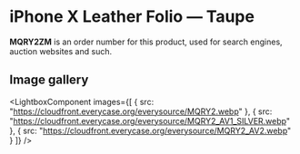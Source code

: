 
# iPhone X Leather Folio — Taupe

<Callout type='info' emoji='👉🏻'>**MQRY2ZM** is an order number for this product, used for search engines, auction websites and such.</Callout>

## Image gallery

<LightboxComponent
    images={[
      {
        src: "https://cloudfront.everycase.org/everysource/MQRY2.webp"
      },
      {
        src: "https://cloudfront.everycase.org/everysource/MQRY2_AV1_SILVER.webp"
      },
      {
        src: "https://cloudfront.everycase.org/everysource/MQRY2_AV2.webp"
      }
    ]}
  />

